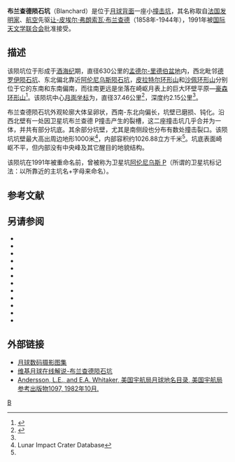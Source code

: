{{lunar crater data|
 image=Blanchard LO-IV-193H LTVT.jpg|
 caption=[[月球轨道器4号|月球轨道器4号]]拍摄的图像|
 latitude=58.25|
 N_or_S=S|
 longitude=93.5|
 E_or_W=W|
 diameter=37.46公里|
 depth=2.15公里|
 colong=95|
 eponym=[[让-皮埃尔·布兰查德|让·皮·弗·布兰查德]]}}
'''布兰查德陨石坑'''（Blanchard）是位于[[月球背面|月球背面]]一座小[[撞击坑|撞击坑]]，其名称取自[[法国|法国]][[发明家|发明家]]、[[航空|航空]]先驱[[让-皮埃尔·布兰查德|让-皮埃尔·弗朗索瓦·布兰查德]]（1858年-1944年），1991年被[[国际天文学联合会|国际天文学联合会]]批准接受。

==描述==  
该陨坑位于形成于[[酒海纪|酒海纪]]期，直径630公里的[[孟德尔-里德伯盆地|孟德尔-里德伯盆地]]内，西北毗邻[[德罗伊陨石坑|德罗伊陨石坑]]、东北偏北靠近[[阿伦尼乌斯陨石坑|阿伦尼乌斯陨石坑]]，[[皮拉特尔环形山|皮拉特尔环形山]]和[[沙佩环形山|沙佩环形山]]分别位于它的东南和东南偏南，而往南更远是坐落在崎岖月表上的巨大环壁平原—[[豪森环形山|豪森环形山]]<ref>{{Cite web |url=http://planetarynames.wr.usgs.gov/images/Lunar/lac_135_lo.pdf |title=Crater Blanchard on the map LAC-135. |access-date=2017-04-06 |archive-date=2013-02-20 |archive-url=https://web.archive.org/web/20130220225806/http://planetarynames.wr.usgs.gov/images/Lunar/lac_135_lo.pdf |dead-url=no }}</ref>。该陨坑中心[[月面坐标|月面坐标]]为{{Coord|58.25|S|93.5|W|globe:Moon|nogoogle=1|noosm=1}}，直径37.46公里<ref name="IAU">{{Cite web |url=http://planetarynames.wr.usgs.gov/Feature/768 |title=Directory of the International Astronomical Union |access-date=2017-04-06 |archive-date=2018-04-16 |archive-url=https://web.archive.org/web/20180416200437/https://planetarynames.wr.usgs.gov/Feature/768 |dead-url=no }}</ref>，深度约2.15公里<ref name="LICD"/>。

布兰查德陨石坑外观轮廓大体呈卵状，西南-东北向偏长，坑壁已磨损、钝化。沿西北壁有一处因卫星坑布兰查德 P撞击产生的裂槽，这二座撞击坑几乎合并为一体，并共有部分坑底。其余部分坑壁，尤其是南侧段也分布有数处撞击裂口。该陨坑坑壁最大高出周边地形1000米<ref name=LICD>Lunar Impact Crater Database</ref>，内部容积约1026.88立方千米<ref name="LICD"/>。坑底表面崎岖不平，但内部没有中央峰及其它醒目的地貌结构。

该陨坑在1991年被重命名前，曾被称为卫星坑[[阿伦尼乌斯陨石坑|阿伦尼乌斯 P]]（所谓的卫星坑标记法：以所靠近的主坑名+字母来命名）。

==参考文献==
{{reflist}}

==另请参阅==
{{refbegin}}
* {{cite book
  | last1 = Andersson
  | first1 = L. E.
  | last2 = Whitaker
  | first2 = E. A.
  | authorlink2 = Ewen Whitaker
  | date = 1982
  | title = [[NASA|NASA]] Catalogue of Lunar Nomenclature
  | publisher = NASA RP-1097
  | ref = harv
  }}
* {{cite web
  | last = Blue
  | first = Jennifer
  | date = July 25, 2007
  | title = Gazetteer of Planetary Nomenclature
  | publisher = [[United_States_Geological_Survey|USGS]]
  | url = http://planetarynames.wr.usgs.gov/
  | accessdate = 2007-08-05
  | ref = harv
  | archive-date = 2018-12-25
  | archive-url = https://web.archive.org/web/20181225170157/https://planetarynames.wr.usgs.gov/
  | dead-url = no
  }}
* {{cite book
  | last1 = Bussey
  | first1 = B.
  | authorlink1 = Ben Bussey
  | last2 = Spudis
  | first2 = P.
  | authorlink2 = Paul Spudis
  | date = 2004
  | title = The Clementine Atlas of the Moon
  | publisher = Cambridge University Press
  | location = New York
  | isbn = 978-0-521-81528-4
  | ref = harv
  }}
* {{cite book
  | last1 = Cocks
  | first1 = Elijah E.
  | last2 = Cocks
  | first2 = Josiah C.
  | date = 1995
  | title = Who's Who on the Moon: A Biographical Dictionary of Lunar Nomenclature
  | url = https://archive.org/details/isbn_9780936389271
  | publisher = Tudor Publishers
  | isbn = 978-0-936389-27-1
  | ref = harv
  }}
* {{cite web
  | last = McDowell
  | first = Jonathan
  | date = July 15, 2007
  | url = http://host.planet4589.org/astro/lunar/
  | title = Lunar Nomenclature
  | publisher = Jonathan's Space Report
  | accessdate = 2007-10-24
  | ref = harv
  | archive-date = 2018-12-25
  | archive-url = https://web.archive.org/web/20181225170156/http://host.planet4589.org/astro/lunar/
  | dead-url = no
  }}
* {{cite journal| last1 = Menzel| first1 = D. H.| last2 = Minnaert| first2 = M.| last3 = Levin| first3 = B.| last4 = Dollfus| first4 = A.| last5 = Bell| first5 = B.| title = Report on Lunar Nomenclature by the Working Group of Commission 17 of the IAU| doi = 10.1007/BF00171763| journal = Space Science Reviews| volume = 12| issue = 2| pages = 136–186| date = 1971| bibcode = 1971SSRv...12..136M| ref = harv}}
* {{cite book
  | first = Patrick
  | last = Moore
  | authorlink = Patrick Moore
  | date = 2001
  | title = On the Moon
  | url = https://archive.org/details/patrickmooreonmo00patr
  | publisher = Sterling Publishing Co.
  | isbn = 978-0-304-35469-6
  | ref = harv
  }}
* {{cite book
  | first = Fred W.
  | last = Price
  | date = 1988
  | title = The Moon Observer's Handbook
  | publisher = Cambridge University Press
  | isbn = 978-0-521-33500-3
  | ref = harv
  }}
* {{cite book
  | last = Rükl
  | first = Antonín
  | authorlink = Antonín Rükl
  | date = 1990
  | title = Atlas of the Moon
  | publisher = Kalmbach Books
  | isbn = 978-0-913135-17-4
  | ref = harv
  }}
* {{cite book
  | last = Webb
  | first = Rev. T. W.
  | authorlink = Thomas William Webb
  | date = 1962
  | title = Celestial Objects for Common Telescopes
  | url = https://archive.org/details/celestialobjects00webb
  | edition = 6th revised
  | publisher = Dover
  | isbn = 978-0-486-20917-3
  | ref = harv
  }}
* {{cite book
  | first = Ewen A.
  | last = Whitaker
  | authorlink = Ewen Whitaker
  | date = 1999
  | title = Mapping and Naming the Moon
  | publisher = Cambridge University Press
  | isbn = 978-0-521-62248-6
  | ref = harv
  }}
* {{cite book
  | first = Peter T.
  | last = Wlasuk
  | date = 2000
  | title = Observing the Moon
  | publisher = Springer
  | isbn = 978-1-85233-193-1
  | ref = harv
 }}
{{refend}}

==外部链接==
* [http://www.lpi.usra.edu/resources/lunar_orbiter/bin/srch_nam.shtml?Blanchard%7C0 月球数码摄影图集] {{Wayback|url=http://www.lpi.usra.edu/resources/lunar_orbiter/bin/srch_nam.shtml?Blanchard%7C0 |date=20201202194204 }}
* [http://the-moon.wikispaces.com/Blanchard 维基月球在线解说-布兰查德陨石坑] {{Wayback|url=http://the-moon.wikispaces.com/Blanchard |date=20180329204306 }}
* [http://planet4589.org/astro/lunar/RP-1097.pdf Andersson, L.E., and E.A. Whitaker, 美国宇航局月球地名目录, 美国宇航局参考出版物1097, 1982年10月.] {{Wayback|url=http://planet4589.org/astro/lunar/RP-1097.pdf |date=20141006125838 }}

[[Category:月球环形山|B]]
{{月球环形山 (A-B)}}
